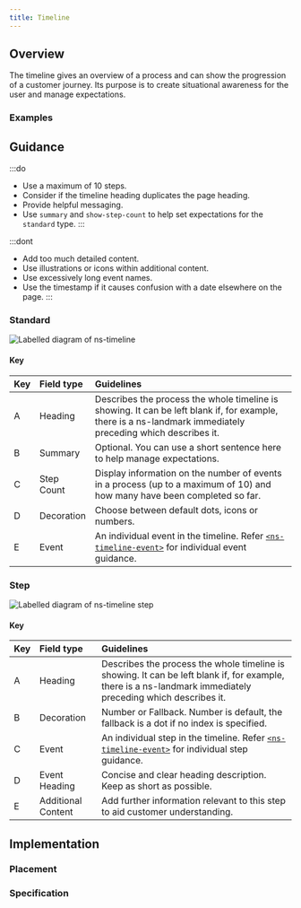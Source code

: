 ```yaml
---
title: Timeline
---
```




## Overview

<CompDetails name={componentName} />

The timeline gives an overview of a process and can show the progression of a customer journey. Its purpose is to create situational awareness for the user and manage expectations.

### Examples
<Tabs>
  <TabItem label="Standard">
    <ExampleViewer type="standard" />
  </TabItem>
  <TabItem label="Step">
    <ExampleViewer type="step" />
  </TabItem>
</Tabs>

## Guidance

:::do
- Use a maximum of 10 steps.
- Consider if the timeline heading duplicates the page heading.
- Provide helpful messaging.
- Use `summary` and `show-step-count` to help set expectations for the `standard` type.
:::

:::dont
- Add too much detailed content.
- Use illustrations or icons within additional content.
- Use excessively long event names.
- Use the timestamp if it causes confusion with a date elsewhere on the page.
:::

### Standard

![Labelled diagram of ns-timeline](@assets/components/ns-timeline/guidance.webp)

#### Key

| Key | Field type | Guidelines |
| :--- | :--- | :--- |
| <span class="marker">A</span> | Heading | Describes the process the whole timeline is showing. It can be left blank if, for example, there is a ns-landmark immediately preceding which describes it. |
| <span class="marker">B</span> | Summary | Optional. You can use a short sentence here to help manage expectations. |
| <span class="marker">C</span> | Step Count | Display information on the number of events in a process (up to a maximum of 10) and how many have been completed so far. |
| <span class="marker">D</span> | Decoration | Choose between default dots, icons or numbers. |
| <span class="marker">E</span> | Event | An individual event in the timeline. Refer [`<ns-timeline-event>`](/components/ns-timeline-event) for individual event guidance. |

### Step

![Labelled diagram of ns-timeline step](@assets/components/ns-timeline/guidance-step.webp)

#### Key

| Key | Field type | Guidelines |
| :--- | :--- | :--- |
| <span class="marker">A</span> | Heading | Describes the process the whole timeline is showing. It can be left blank if, for example, there is a ns-landmark immediately preceding which describes it. |
| <span class="marker">B</span> | Decoration | Number or Fallback. Number is default, the fallback is a dot if no index is specified. |
| <span class="marker">C</span> | Event | An individual step in the timeline. Refer [`<ns-timeline-event>`](/components/ns-timeline-event) for individual step guidance. |
| <span class="marker">D</span> | Event Heading | Concise and clear heading description. Keep as short as possible. |
| <span class="marker">E</span> | Additional Content | Add further information relevant to this step to aid customer understanding. |

## Implementation

### Placement

<Placement name={componentName} />

### Specification

<Specification name={componentName} />

